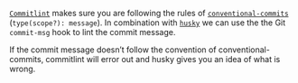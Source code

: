 [`Commitlint`](https://commitlint.js.org/#/) makes sure you are following the rules of [`conventional-commits`](https://www.conventionalcommits.org/) (`type(scope?): message`). In combination with [`husky`](https://typicode.github.io/husky/#/) we can use the the Git `commit-msg` hook to lint the commit message.

If the commit message doesn’t follow the convention of conventional-commits, commitlint will error out and husky gives you an idea of what is wrong.
